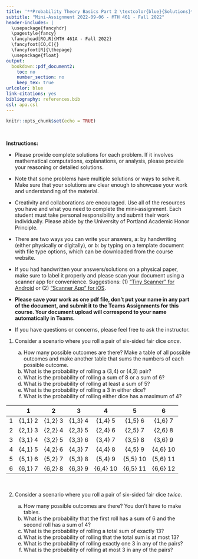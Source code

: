 ```yaml
---
title: '**Probability Theory Basics Part 2 \textcolor{blue}{Solutions}**'
subtitle: "Mini-Assignment 2022-09-06 - MTH 461 - Fall 2022"
header-includes: |
  \usepackage{fancyhdr}
  \pagestyle{fancy}
  \fancyhead[RO,R]{MTH 461A - Fall 2022}
  \fancyfoot[CO,C]{}
  \fancyfoot[R]{\thepage}
  \usepackage{float}
output:
  bookdown::pdf_document2:
    toc: no
    number_section: no
    keep_tex: true
urlcolor: blue
link-citations: yes
bibliography: references.bib
csl: apa.csl
---
```


```r
knitr::opts_chunk$set(echo = TRUE)
```

\

**Instructions:**
 
 * Please provide complete solutions for each problem. If it involves mathematical computations, explanations, or analysis, please provide your reasoning or detailed solutions.
 
 * Note that some problems have multiple solutions or ways to solve it. Make sure that your solutions are clear enough to showcase your work and understanding of the material.
 
 * Creativity and collaborations are encouraged. Use all of the resources you have and what you need to complete the mini-assignment. Each student must take personal responsibility and submit their work individually. Please abide by the University of Portland Academic Honor Principle.
 
 * There are two ways you can write your answers, a: by handwriting (either physically or digitally), or b: by typing on a template document with file type options, which can be downloaded from the course website.
 
 * If you had handwritten your answers/solutions on a physical paper, make sure to label it properly and please scan your document using a scanner app for convenience. Suggestions: (1) ["Tiny Scanner" for Android](https://play.google.com/store/apps/details?id=com.appxy.tinyscanner&hl=en_US&gl=US){target="_blank"} or (2) ["Scanner App" for iOS](https://apps.apple.com/us/app/scanner-app-scan-pdf-document/id595563753){target="_blank"}.
 
 * **Please save your work as one pdf file, don't put your name in any part of the document, and submit it to the Teams Assignments for this course. Your document upload will correspond to your name automatically in Teams.**
 
 * If you have questions or concerns, please feel free to ask the instructor.

\newpage

1. Consider a scenario where you roll a pair of six-sided fair dice *once*.

    a. How many possible outcomes are there? Make a table of all possible outcomes and make another table that sums the numbers of each possible outcome.
    b. What is the probability of rolling a (3,4) or (4,3) pair?
    c. What is the probability of rolling a sum of 8 or a sum of 6?
    d. What is the probability of rolling at least a sum of 5?
    e. What is the probability of rolling a 3 in either dice?
    f. What is the probability of rolling either dice has a maximum of 4?
    
\textcolor{blue}{\textbf{a.} Since there are six sides of each dice, then there are $6^2 = 36$ possible outcomes.}

|   |    1    |    2    |    3    |     4    |     5    |     6    |
|:-:|:-------:|:-------:|:-------:|:--------:|:--------:|:--------:|
| 1 | {1,1} 2 | {1,2} 3 | {1,3} 4 |  {1,4} 5 |  {1,5} 6 |  {1,6} 7 |
| 2 | {2,1} 3 | {2,2} 4 | {2,3} 5 |  {2,4} 6 |  {2,5} 7 |  {2,6} 8 |
| 3 | {3,1} 4 | {3,2} 5 | {3,3} 6 |  {3,4} 7 |  {3,5} 8 |  {3,6} 9 |
| 4 | {4,1} 5 | {4,2} 6 | {4,3} 7 |  {4,4} 8 |  {4,5} 9 | {4,6} 10 |
| 5 | {5,1} 6 | {5,2} 7 | {5,3} 8 |  {5,4} 9 | {5,5} 10 | {5,6} 11 |
| 6 | {6,1} 7 | {6,2} 8 | {6,3} 9 | {6,4} 10 | {6,5} 11 | {6,6} 12 |

\textcolor{blue}{\textbf{b.} $$P(\{3,4\}) + P(\{4,3\}) = \frac{1}{36} + \frac{1}{36} = \frac{2}{36} = \frac{1}{18}$$}

\textcolor{blue}{\textbf{c.} $$P(8) + P(6) = \frac{5}{36} + \frac{5}{36} = \frac{10}{36} = \frac{5}{18}$$}

\textcolor{blue}{\textbf{d.} 
\begin{align*}
\sum_{n=5}^{12} P(n) = & P(5) + P(6) + P(7) + P(8) + P(9) + P(10) + P(11) + P(12) \\
                     = & \frac{4}{36} + \frac{5}{36} + \frac{6}{36} + \frac{5}{36} + \frac{4}{36}+ \frac{3}{36} + \frac{2}{36} + \frac{1}{36} \\
                     = & \frac{30}{36} = \frac{5}{6}
\end{align*}}

\textcolor{blue}{\textbf{e.} 
\begin{align*}
P(\{*,3\}) + P(\{3,*\}) - P(\{3,3\}) = & \frac{6}{36} + \frac{6}{36} - \frac{1}{36} \\ 
                                     = & \frac{11}{36} \\
\end{align*}}

\textcolor{blue}{\textbf{f.} 
\begin{align*}
P(\{*,4\}) + P(\{4,*\}) - P(\{*,\ge 4\}) - P(\{\ge 4,*\}) + P(\{4,4\}) = & \frac{6}{36} + \frac{6}{36} - \frac{3}{36} - \frac{3}{36} + \frac{1}{36} \\
                                                                       = & \frac{7}{36} \\
\end{align*}}

\
    
2. Consider a scenario where you roll a pair of six-sided fair dice *twice*.

    a. How many possible outcomes are there? You don't have to make tables.
    b. What is the probability that the first roll has a sum of 6 and the second roll has a sum of 4?
    c. What is the probability of rolling a total sum of exactly 13?
    d. What is the probability of rolling that the total sum is at most 13?
    e. What is the probability of rolling exactly one 3 in any of the pairs?
    f. What is the probability of rolling at most 3 in any of the pairs?
    
\textcolor{blue}{\textbf{a.}
There are $36*36 = 1296$ possible outcomes.}

\textcolor{blue}{\textbf{b.} Note that each roll is independent but a roll with a pair of dice is not independent.
$$P_{\text{roll 1}}(6)P_{\text{roll 2}}(4) = \left(\frac{5}{36}\right)\left(\frac{3}{36}\right) = \frac{15}{1296} = \frac{5}{432}$$}
    
\textcolor{blue}{\textbf{c.} There are multiple ways that we can get a sum of 13 using a pair of dice rolled twice.
\begin{align*}
  P(13) = & 2P_{roll 1}(11)P_{roll 2}(2) + \\
          & 2P_{roll 1}(10)P_{roll 2}(3) + \\
          & 2P_{roll 1}(9)P_{roll 2}(4) + \\
          & 2P_{roll 1}(8)P_{roll 2}(5) + \\
          & 2P_{roll 1}(7)P_{roll 2}(6) \\
        = & 2 \left(\frac{2}{36}\right)\left(\frac{1}{36}\right) + \\
          & 2 \left(\frac{3}{36}\right)\left(\frac{2}{36}\right) + \\
          & 2 \left(\frac{4}{36}\right)\left(\frac{3}{36}\right) + \\
          & 2 \left(\frac{5}{36}\right)\left(\frac{4}{36}\right) + \\
          & 2 \left(\frac{6}{36}\right)\left(\frac{5}{36}\right) + \\
        = & \frac{70}{1296}
\end{align*}}

\textcolor{blue}{\textbf{d.}
\begin{align*}
  P(\le 13) = & \sum_{n=4}^{13} 2P(n) \\
            = & 2\left(P(4) + P(5) + P(6) + P(7) + P(8) + P(9) + P(10) + P(11) + P(12) + P(13)\right) \\
            = & 2\big(P_{roll 1}(2)P_{roll 2}(2) + \\
              & P_{roll 1}(2)P_{roll 2}(3) + \\
              & P_{roll 1}(3)P_{roll 2}(3) + P_{roll 1}(4)P_{roll 2}(2) + \\
              & P_{roll 1}(4)P_{roll 2}(3) + P_{roll 1}(5)P_{roll 2}(2) + \\
              & P_{roll 1}(4)P_{roll 2}(4) + P_{roll 1}(5)P_{roll 2}(3) + P_{roll 1}(6)P_{roll 2}(6) + \\
              & P_{roll 1}(5)P_{roll 2}(4) + P_{roll 1}(6)P_{roll 2}(3) + P_{roll 1}(7)P_{roll 2}(2) + \\
              & P_{roll 1}(5)P_{roll 2}(5) + P_{roll 1}(6)P_{roll 2}(4) + P_{roll 1}(7)P_{roll 2}(3) + P_{roll 1}(8)P_{roll 2}(2) + \\
              & P_{roll 1}(6)P_{roll 2}(5) + P_{roll 1}(7)P_{roll 2}(4) + P_{roll 1}(8)P_{roll 2}(3) + P_{roll 1}(9)P_{roll 2}(2) + \\
              & P_{roll 1}(7)P_{roll 2}(5) + P_{roll 1}(8)P_{roll 2}(4) + P_{roll 1}(9)P_{roll 2}(3) + P_{roll 1}(10)P_{roll 2}(2) + \\
              & P_{roll 1}(11)P_{roll 2}(2) + P_{roll 1}(10)P_{roll 2}(3) + P_{roll 1}(9)P_{roll 2}(4) + P_{roll 1}(8)P_{roll 2}(5) + P_{roll 1}(7)P_{roll 2}(6)\big) \\
            = & \frac{316}{1296}\\
\end{align*}}

\textcolor{blue}{\textbf{e.} Let $A_1$ and $A_2$ be the event where pair 1 and pair 2 has exactly one 3. For one pair, there are 10 cases where there is exactly one 3.
\begin{align*}
  P(A_1)P(A_2^C) + P(A_1^C)P(A_2) = & \left(\frac{10}{36}\right) \left(1-\frac{10}{36}\right) + \left(1-\frac{10}{36}\right) \left(\frac{10}{36}\right) \\
                                  = & \frac{13}{324}\\
\end{align*}}

\textcolor{blue}{\textbf{f.} Let $B_1$ and $B_2$ be 1st and 2nd roll events where one of the pair of dice lands on at most three respectively.
\begin{align*}
  P(B_1)P(B_2^C) + P(B_1^C)P(B_2) = & \left(\frac{9}{36}\right)\left(1 - \frac{9}{36}\right) + \left(1 - \frac{9}{36}\right)\left(\frac{9}{36}\right) \\
                                  = & \frac{3}{8}\\
\end{align*}}
